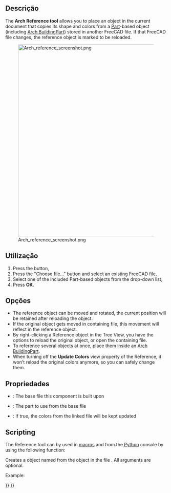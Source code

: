 <languages/>

<div class="mw-translate-fuzzy">
{{Docnav
|[[Arch_Site/pt-br|Projeto]]
|[[Arch_Window/pt-br|Janela]]
|[[Arch_Workbench/pt-br|Arch]]
|IconL=Arch_Site.svg
|IconR=Arch_Window.svg
|IconC=Workbench_Arch.svg
}}
</div>

{{GuiCommand
|Name=Arch Reference
|MenuLocation=3D/BIM → Generic 3D Tools → External Reference
|Workbenches=[[BIM_Workbench|BIM]]
|SeeAlso=
}}

<span id="Description"></span>
==Descrição==

The '''Arch Reference tool''' allows you to place an object in the current document that copies its shape and colors from a [[Part_Workbench|Part]]-based object (including [[Arch_BuildingPart|Arch BuildingPart]]) stored in another FreeCAD file. If that FreeCAD file changes, the reference object is marked to be reloaded.

[[Image:Arch reference screenshot.png|600px]]

<span id="Usage"></span>
==Utilização==

# Press the {{KEY|[[Image:Arch_Reference.svg|16px]] [[Arch_Reference|External Reference]]}} button,
# Press the "Choose file…" button and select an existing FreeCAD file,
# Select one of the included Part-based objects from the drop-down list,
# Press '''OK'''.

<span id="Options"></span>
==Opções==

* The reference object can be moved and rotated, the current position will be retained after reloading the object.
* If the original object gets moved in containing file, this movement will reflect in the reference object.
* By right-clicking a Reference object in the Tree View, you have the options to reload the original object, or open the containing file.
* To reference several objects at once, place them inside an [[Arch_BuildingPart|Arch BuildingPart]].
* When turning off the '''Update Colors''' view property of the Reference, it won't reload the original colors anymore, so you can safely change them.

<span id="Properties"></span>
==Propriedades==

* {{PropertyData|File}}: The base file this component is built upon
* {{PropertyData|Part}}: The part to use from the base file
* {{PropertyView|Update Colors}}: If true, the colors from the linked file will be kept updated

==Scripting==

The Reference tool can by used in [[Macros|macros]] and from the [[Python|Python]] console by using the following function:

{{Code|code=
reference = makeReference([filepath], [partname], [name])
}}

Creates a {{incode|reference}} object named {{incode|name}} from the object {{incode|partname}} in the file {{incode|filepath}}. All arguments are optional.

Example:

{{Code|code=
import Arch
Arch.makeReference("/path/to/some/file.FSCtd", "myPart")
}}


<div class="mw-translate-fuzzy">
{{Docnav
|[[Arch_Site/pt-br|Projeto]]
|[[Arch_Window/pt-br|Janela]]
|[[Arch_Workbench/pt-br|Arch]]
|IconL=Arch_Site.svg
|IconR=Arch_Window.svg
|IconC=Workbench_Arch.svg
}}
</div>

{{BIM_Tools_navi{{#translation:}}}}
{{Userdocnavi{{#translation:}}}}